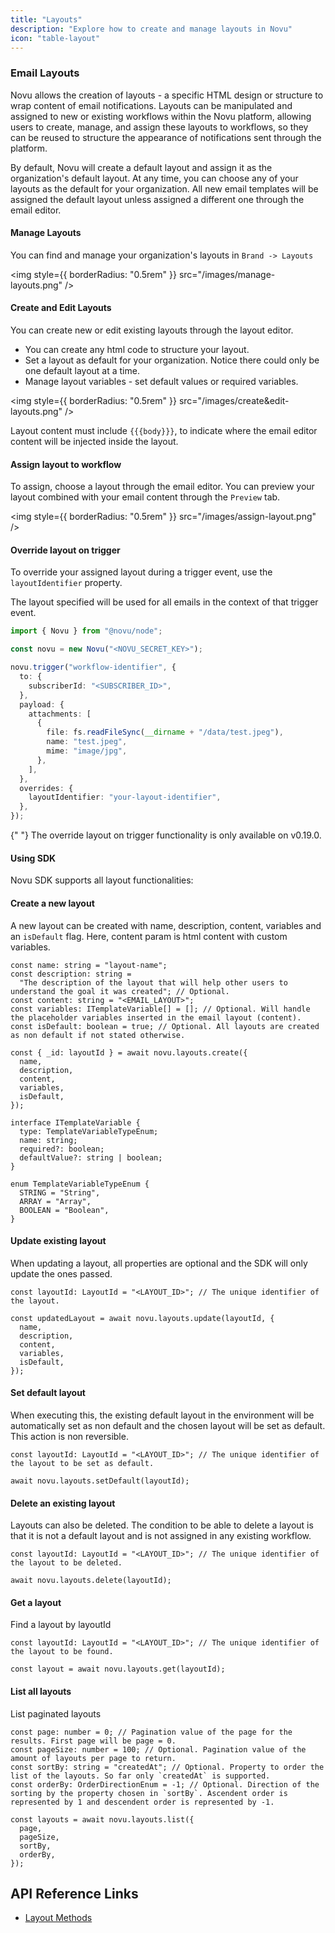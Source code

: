 ```yaml
---
title: "Layouts"
description: "Explore how to create and manage layouts in Novu"
icon: "table-layout"
---
```


### Email Layouts

Novu allows the creation of layouts - a specific HTML design or structure to wrap content of email notifications. Layouts can be manipulated and assigned to new or existing workflows within the Novu platform, allowing users to create, manage, and assign these layouts to workflows, so they can be reused to structure the appearance of notifications sent through the platform.

By default, Novu will create a default layout and assign it as the organization's default layout. At any time, you can choose any of your layouts as the default for your organization. All new email templates will be assigned the default layout unless assigned a different one through the email editor.

#### Manage Layouts

You can find and manage your organization's layouts in `Brand -> Layouts`

<img style={{ borderRadius: "0.5rem" }} src="/images/manage-layouts.png" />

#### Create and Edit Layouts

You can create new or edit existing layouts through the layout editor.

- You can create any html code to structure your layout.
- Set a layout as default for your organization. Notice there could only be one default layout at a time.
- Manage layout variables - set default values or required variables.

<img style={{ borderRadius: "0.5rem" }} src="/images/create&edit-layouts.png" />

<Info> Layout content must include `{{{body}}}`, to indicate where the email editor content will be injected inside the layout. </Info>

#### Assign layout to workflow

To assign, choose a layout through the email editor. You can preview your layout combined with your email content through the `Preview` tab.

<img style={{ borderRadius: "0.5rem" }} src="/images/assign-layout.png" />

#### Override layout on trigger

To override your assigned layout during a trigger event, use the `layoutIdentifier` property.

The layout specified will be used for all emails in the context of that trigger event.

```ts
import { Novu } from "@novu/node";

const novu = new Novu("<NOVU_SECRET_KEY>");

novu.trigger("workflow-identifier", {
  to: {
    subscriberId: "<SUBSCRIBER_ID>",
  },
  payload: {
    attachments: [
      {
        file: fs.readFileSync(__dirname + "/data/test.jpeg"),
        name: "test.jpeg",
        mime: "image/jpg",
      },
    ],
  },
  overrides: {
    layoutIdentifier: "your-layout-identifier",
  },
});
```

<Note>
  {" "}
  The override layout on trigger functionality is only available on v0.19.0.
</Note>

#### Using SDK

Novu SDK supports all layout functionalities:

#### Create a new layout

A new layout can be created with name, description, content, variables and an `isDefault` flag. Here, content param is html content with custom variables.

```tsx
const name: string = "layout-name";
const description: string =
  "The description of the layout that will help other users to understand the goal it was created"; // Optional.
const content: string = "<EMAIL_LAYOUT>";
const variables: ITemplateVariable[] = []; // Optional. Will handle the placeholder variables inserted in the email layout (content).
const isDefault: boolean = true; // Optional. All layouts are created as non default if not stated otherwise.

const { _id: layoutId } = await novu.layouts.create({
  name,
  description,
  content,
  variables,
  isDefault,
});
```

```tsx
interface ITemplateVariable {
  type: TemplateVariableTypeEnum;
  name: string;
  required?: boolean;
  defaultValue?: string | boolean;
}

enum TemplateVariableTypeEnum {
  STRING = "String",
  ARRAY = "Array",
  BOOLEAN = "Boolean",
}
```

#### Update existing layout

When updating a layout, all properties are optional and the SDK will only update the ones passed.

```tsx
const layoutId: LayoutId = "<LAYOUT_ID>"; // The unique identifier of the layout.

const updatedLayout = await novu.layouts.update(layoutId, {
  name,
  description,
  content,
  variables,
  isDefault,
});
```

#### Set default layout

When executing this, the existing default layout in the environment will be automatically set as non default and the chosen layout will be set as default. This action is non reversible.

```tsx
const layoutId: LayoutId = "<LAYOUT_ID>"; // The unique identifier of the layout to be set as default.

await novu.layouts.setDefault(layoutId);
```

#### Delete an existing layout

Layouts can also be deleted. The condition to be able to delete a layout is that it is not a default layout and is not assigned in any existing workflow.

```tsx
const layoutId: LayoutId = "<LAYOUT_ID>"; // The unique identifier of the layout to be deleted.

await novu.layouts.delete(layoutId);
```

#### Get a layout

Find a layout by layoutId

```tsx
const layoutId: LayoutId = "<LAYOUT_ID>"; // The unique identifier of the layout to be found.

const layout = await novu.layouts.get(layoutId);
```

#### List all layouts

List paginated layouts

```tsx
const page: number = 0; // Pagination value of the page for the results. First page will be page = 0.
const pageSize: number = 100; // Optional. Pagination value of the amount of layouts per page to return.
const sortBy: string = "createdAt"; // Optional. Property to order the list of the layouts. So far only `createdAt` is supported.
const orderBy: OrderDirectionEnum = -1; // Optional. Direction of the sorting by the property chosen in `sortBy`. Ascendent order is represented by 1 and descendent order is represented by -1.

const layouts = await novu.layouts.list({
  page,
  pageSize,
  sortBy,
  orderBy,
});
```

## API Reference Links

- [Layout Methods](/api-reference/layouts/layout-creation/)
